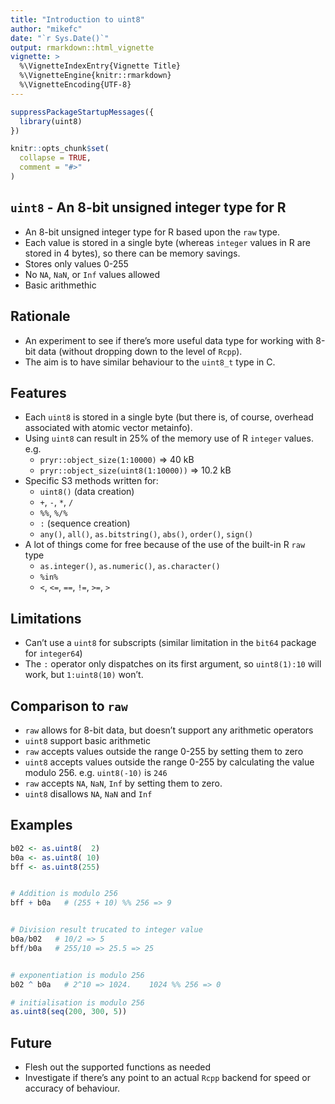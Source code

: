 ---
title: "Introduction to uint8"
author: "mikefc"
date: "`r Sys.Date()`"
output: rmarkdown::html_vignette
vignette: >
  %\VignetteIndexEntry{Vignette Title}
  %\VignetteEngine{knitr::rmarkdown}
  %\VignetteEncoding{UTF-8}
---

```{r setup, include = FALSE}
suppressPackageStartupMessages({
  library(uint8)
})

knitr::opts_chunk$set(
  collapse = TRUE,
  comment = "#>"
)
```



`uint8` - An 8-bit unsigned integer type for R
-------------------------------------------------

* An 8-bit unsigned integer type for R based upon the `raw` type.
* Each value is stored in a single byte (whereas `integer` values in R are stored in 4 bytes), 
  so there can be memory savings.
* Stores only values 0-255
* No `NA`, `NaN`, or `Inf` values allowed
* Basic arithmethic


Rationale
-------------------------------------------------

* An experiment to see if there's more useful data type for working with 8-bit data 
  (without dropping down to the level of `Rcpp`).
* The aim is to have similar behaviour to the `uint8_t` type in C.
  

Features
------------------------------------------------------------------------------

* Each `uint8` is stored in a single byte (but there is, of course, overhead
  associated with atomic vector metainfo). 
* Using `uint8` can result in 25% of the memory use of R `integer` values. e.g.
    * `pryr::object_size(1:10000)` => 40 kB
    * `pryr::object_size(uint8(1:10000))` => 10.2 kB
* Specific S3 methods written for:
    * `uint8()` (data creation)
    * `+`, `-`, `*`, `/`
    * `%%`, `%/%`
    * `:` (sequence creation)
    * `any()`, `all()`, `as.bitstring()`, `abs()`, `order()`, `sign()`
* A lot of things come for free because of the use of the built-in R `raw` type
    * `as.integer()`, `as.numeric()`, `as.character()`
    * `%in%`
    * `<`, `<=`, `==`, `!=`, `>=`, `>`


Limitations
------------------------------------------------------------------------------

* Can't use a `uint8` for subscripts (similar limitation in the `bit64` package for `integer64`)
* The `:` operator only dispatches on its first argument, so `uint8(1):10` will work, 
  but `1:uint8(10)` won't.

  
  
Comparison to `raw`
-------------------------------------------------

* `raw` allows for 8-bit data, but doesn't support any arithmetic operators
* `uint8` support basic arithmetic
* `raw` accepts values outside the range 0-255 by setting them to zero
* `uint8` accepts values outside the range 0-255 by calculating the value modulo 256. 
  e.g. `uint8(-10)` is `246`
* `raw` accepts  `NA`, `NaN`, `Inf` by setting them to zero.  
* `uint8` disallows `NA`, `NaN` and `Inf`


Examples
------------------------------------------------------------------------------

```{r}
b02 <- as.uint8(  2)
b0a <- as.uint8( 10)
bff <- as.uint8(255)


# Addition is modulo 256
bff + b0a   # (255 + 10) %% 256 => 9


# Division result trucated to integer value
b0a/b02   # 10/2 => 5
bff/b0a   # 255/10 => 25.5 => 25


# exponentiation is modulo 256
b02 ^ b0a   # 2^10 => 1024.    1024 %% 256 => 0

# initialisation is modulo 256
as.uint8(seq(200, 300, 5))
```



Future
------------------------------------------------------------------------------

* Flesh out the supported functions as needed
* Investigate if there's any point to an actual `Rcpp` backend for speed or accuracy of behaviour.









